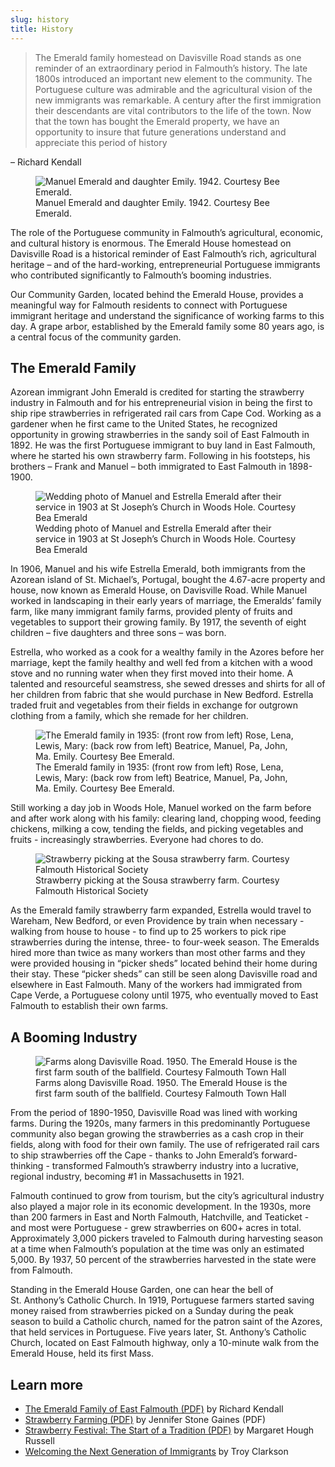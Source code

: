 ```yaml
---
slug: history
title: History
---
```


> The Emerald family homestead on Davisville Road stands as one reminder of an extraordinary period in Falmouth's history. The late 1800s introduced an important new element to the community. The Portuguese culture was admirable and the agricultural vision of the new immigrants was remarkable. A century after the first immigration their descendants are vital contributors to the life of the town. Now that the town has bought the Emerald property, we have an opportunity to insure that future generations understand and appreciate this period of history

-- Richard Kendall

![Manuel Emerald and daughter Emily. 1942. Courtesy Bee Emerald.](/images/manuel_strawberries.jpeg)

The role of the Portuguese community in Falmouth's agricultural, economic, and cultural history is enormous. The Emerald House homestead on Davisville Road is a historical reminder of East Falmouth's rich, agricultural heritage -- and of the hard-working, entrepreneurial Portuguese immigrants who contributed significantly to Falmouth's booming industries. 

Our Community Garden, located behind the Emerald House, provides a meaningful way for Falmouth residents to connect with Portuguese immigrant heritage and understand the significance of working farms to this day. A grape arbor, established by the Emerald family some 80 years ago, is a central focus of the community garden. 

## The Emerald Family

Azorean immigrant John Emerald is credited for starting the strawberry industry in Falmouth and for his entrepreneurial vision in being the first to ship ripe strawberries in refrigerated rail cars from Cape Cod. Working as a gardener when he first came to the United States, he recognized opportunity in growing strawberries in the sandy soil of East Falmouth in 1892. He was the first Portuguese immigrant to buy land in East Falmouth, where he started his own strawberry farm. Following in his footsteps, his brothers -- Frank and Manuel -- both immigrated to East Falmouth in 1898-1900.

<div class = "float-right">
  ![Wedding photo of Manuel and Estrella Emerald after their service in 1903 at St Joseph's Church in Woods Hole. Courtesy Bea Emerald](/images/emerald_portrait.jpeg)
</div>

In 1906, Manuel and his wife Estrella Emerald, both immigrants from the Azorean island of St. Michael's, Portugal, bought the 4.67-acre property and house, now known as Emerald House, on Davisville Road. While Manuel worked in landscaping in their early years of marriage, the Emeralds' family farm, like many immigrant family farms, provided plenty of fruits and vegetables to support their growing family. By 1917, the seventh of eight children -- five daughters and three sons -- was born. 

Estrella, who worked as a cook for a wealthy family in the Azores before her marriage, kept the family healthy and well fed from a kitchen with a wood stove and no running water when they first moved into their home. A talented and resourceful seamstress, she sewed dresses and shirts for all of her children from fabric that she would purchase in New Bedford. Estrella traded fruit and vegetables from their fields in exchange for outgrown clothing from a family, which she remade for her children.

![The Emerald family in 1935: (front row from left) Rose, Lena, Lewis,
Mary: (back row from left) Beatrice, Manuel, Pa, John, Ma. Emily. Courtesy Bee Emerald.](/images/emerald_family.jpeg)

Still working a day job in Woods Hole, Manuel worked on the farm before and after work along with his family: clearing land, chopping wood, feeding chickens, milking a cow, tending the fields, and picking vegetables and fruits - increasingly strawberries. Everyone had chores to do. 

<div class = "float-right">
  ![Strawberry picking at the Sousa strawberry farm. Courtesy
Falmouth Historical Society](/images/strawberry_pickers.jpeg)
</div>

As the Emerald family strawberry farm expanded, Estrella would travel to Wareham, New Bedford, or even Providence by train when necessary - walking from house to house - to find up to 25 workers to pick ripe strawberries during the intense, three- to four-week season. The Emeralds hired more than twice as many workers than most other farms and they were provided housing in "picker sheds" located behind their home during their stay. These "picker sheds" can still be seen along Davisville road and elsewhere in East Falmouth. Many of the workers had immigrated from Cape Verde, a Portuguese colony until 1975, who eventually moved to East Falmouth to establish their own farms.

## A Booming Industry

<div class = "float-right">
  ![Farms along Davisville Road. 1950. The Emerald House is the first farm south of the ballfield. Courtesy Falmouth Town Hall](/images/davisville_aerial_north.jpeg)
</div>


From the period of 1890-1950, Davisville Road was lined with working farms. During the 1920s, many farmers in this predominantly Portuguese community also began growing the strawberries as a cash crop in their fields, along with food for their own family. The use of refrigerated rail cars to ship strawberries off the Cape - thanks to John Emerald's forward-thinking - transformed Falmouth's strawberry industry into a lucrative, regional industry, becoming #1 in Massachusetts in 1921. 

Falmouth continued to grow from tourism, but the city's agricultural industry also played a major role in its economic development. In the 1930s, more than 200 farmers in East and North Falmouth, Hatchville, and Teaticket - and most were Portuguese - grew strawberries on 600+ acres in total. Approximately 3,000 pickers traveled to Falmouth during harvesting season at a time when Falmouth's population at the time was only an estimated 5,000. By 1937, 50 percent of the strawberries harvested in the state were from Falmouth. 

Standing in the Emerald House Garden, one can hear the bell of St. Anthony's Catholic Church.  In 1919, Portuguese farmers started saving money raised from strawberries picked on a Sunday during the peak season to build a Catholic church, named for the patron saint of the Azores, that held services in Portuguese. Five years later, St. Anthony's Catholic Church, located on East Falmouth highway, only a 10-minute walk from the Emerald House, held its first Mass. 

## Learn more

* [The Emerald Family of East Falmouth (PDF)](http://woodsholemuseum.org/oldpages/sprtsl/v12n1-Emerald.pdf) by Richard Kendall
* [Strawberry Farming (PDF)](http://woodsholemuseum.org/oldpages/sprtsl/v21n2-Strawberry.pdf) by Jennifer Stone Gaines (PDF)
* [Strawberry Festival: The Start of a Tradition (PDF)](http://woodsholemuseum.org/oldpages/sprtsl/v20n1-StrawFest.pdf) by Margaret Hough Russell
* [Welcoming the Next Generation of Immigrants](https://www.capenews.net/falmouth/columns/troys-take-welcoming-the-next-generation-of-immigrants/article_07a1fb4a-a249-59f3-9bd8-8489719ccebf.html) by Troy Clarkson